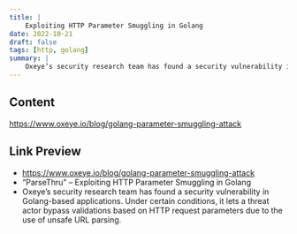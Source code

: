 ```yaml
---
title: |
    Exploiting HTTP Parameter Smuggling in Golang
date: 2022-10-21
draft: false
tags: [http, golang]
summary: |
    Oxeye’s security research team has found a security vulnerability in Golang-based applications. Under certain conditions, it lets a threat actor bypass validations based on HTTP request parameters due to the use of unsafe URL parsing.
---
```


## Content

https://www.oxeye.io/blog/golang-parameter-smuggling-attack

## Link Preview

- https://www.oxeye.io/blog/golang-parameter-smuggling-attack
- “ParseThru” – Exploiting HTTP Parameter Smuggling in Golang
- Oxeye’s security research team has found a security vulnerability in Golang-based applications. Under certain conditions, it lets a threat actor bypass validations based on HTTP request parameters due to the use of unsafe URL parsing.
